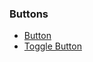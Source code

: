 
<Title>Overview</Title>

### Buttons
- [Button](/?path=/docs/button-button--docs)
- [Toggle Button](/?path=/docs/button-togglebutton--docs)